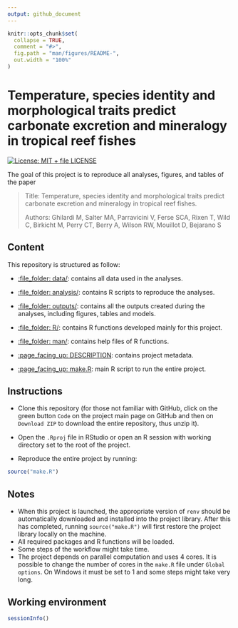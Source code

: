 ```yaml
---
output: github_document
---
```


<!-- README.md is generated from README.Rmd. Please edit that file -->

```r
knitr::opts_chunk$set(
  collapse = TRUE,
  comment = "#>",
  fig.path = "man/figures/README-",
  out.width = "100%"
)
```

# Temperature, species identity and morphological traits predict carbonate excretion and mineralogy in tropical reef fishes

[![License: MIT + file LICENSE](https://img.shields.io/badge/License-MIT + file LICENSE-blue.svg)](https://choosealicense.com/licenses/mit/)

The goal of this project is to reproduce all analyses, figures, and tables of the paper

> Title: Temperature, species identity and morphological traits predict carbonate excretion and mineralogy in tropical reef fishes.
>
> Authors: Ghilardi M, Salter MA, Parravicini V, Ferse SCA, Rixen T, Wild C, Birkicht M, Perry CT, Berry A, Wilson RW, Mouillot D, Bejarano S 

## Content

This repository is structured as follow:

- [:file\_folder: data/](https://github.com/mattiaghilardi/FishCaCO3Model/tree/master/data):
contains all data used in the analyses.

- [:file\_folder: analysis/](https://github.com/mattiaghilardi/FishCaCO3Model/tree/master/analysis):
contains R scripts to reproduce the analyses.

- [:file\_folder: outputs/](https://github.com/mattiaghilardi/FishCaCO3Model/tree/master/outputs):
contains all the outputs created during the analyses, including figures, tables and models.

- [:file\_folder: R/](https://github.com/mattiaghilardi/FishCaCO3Model/tree/master/R):
contains R functions developed mainly for this project.

- [:file\_folder: man/](https://github.com/mattiaghilardi/FishCaCO3Model/tree/master/man):
contains help files of R functions.

- [:page_facing_up: DESCRIPTION](https://github.com/mattiaghilardi/FishCaCO3Model/blob/master/DESCRIPTION):
contains project metadata.

- [:page_facing_up: make.R](https://github.com/mattiaghilardi/FishCaCO3Model/blob/master/make.R):
main R script to run the entire project.

## Instructions

- Clone this repository (for those not familiar with GitHub, click on the green button `Code` on the project main page on GitHub and then on `Download ZIP` to download the entire repository, thus unzip it).

- Open the `.Rproj` file in RStudio or open an R session with working directory set to the root of the project.

- Reproduce the entire project by running:

```r
source("make.R")
```

## Notes

- When this project is launched, the appropriate version of `renv` should be automatically downloaded and installed into the project library. After this has completed, running `source("make.R")` will first restore the project library locally on the machine.
- All required packages and R functions will be loaded.
- Some steps of the workflow might take time.
- The project depends on parallel computation and uses 4 cores. It is possible to change the number of cores in the `make.R` file under `Global options`. On Windows it must be set to 1 and some steps might take very long.

## Working environment

```r
sessionInfo()
```
